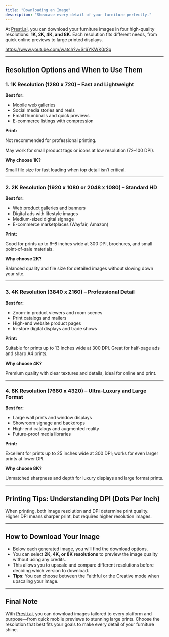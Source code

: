```yaml
---
title: "Downloading an Image"
description: "Showcase every detail of your furniture perfectly."
---
```


At [Presti.ai](http://Presti.ai), you can download your furniture images in four high-quality resolutions: **1K, 2K, 4K, and 8K**. Each resolution fits different needs, from quick online previews to large printed displays.

https://www.youtube.com/watch?v=Sr6YKWK0rSg

---

## Resolution Options and When to Use Them

### 1. 1K Resolution (1280 x 720) – Fast and Lightweight

**Best for:**

- Mobile web galleries
- Social media stories and reels
- Email thumbnails and quick previews
- E-commerce listings with compression

**Print:**

Not recommended for professional printing.

May work for small product tags or icons at low resolution (72–100 DPI).

**Why choose 1K?**

Small file size for fast loading when top detail isn’t critical.

---

### 2. 2K Resolution (1920 x 1080 or 2048 x 1080) – Standard HD

**Best for:**

- Web product galleries and banners
- Digital ads with lifestyle images
- Medium-sized digital signage
- E-commerce marketplaces (Wayfair, Amazon)

**Print:**

Good for prints up to 6–8 inches wide at 300 DPI, brochures, and small point-of-sale materials.

**Why choose 2K?**

Balanced quality and file size for detailed images without slowing down your site.

---

### 3. 4K Resolution (3840 x 2160) – Professional Detail

**Best for:**

- Zoom-in product viewers and room scenes
- Print catalogs and mailers
- High-end website product pages
- In-store digital displays and trade shows

**Print:**

Suitable for prints up to 13 inches wide at 300 DPI. Great for half-page ads and sharp A4 prints.

**Why choose 4K?**

Premium quality with clear textures and details, ideal for online and print.

---

### 4. 8K Resolution (7680 x 4320) – Ultra-Luxury and Large Format

**Best for:**

- Large wall prints and window displays
- Showroom signage and backdrops
- High-end catalogs and augmented reality
- Future-proof media libraries

**Print:**

Excellent for prints up to 25 inches wide at 300 DPI; works for even larger prints at lower DPI.

**Why choose 8K?**

Unmatched sharpness and depth for luxury displays and large format prints.

---

## Printing Tips: Understanding DPI (Dots Per Inch)

When printing, both image resolution and DPI determine print quality. Higher DPI means sharper print, but requires higher resolution images.

---

## How to Download Your Image

- Below each generated image, you will find the download options.
- You can select **2K, 4K, or 8K resolutions** to preview the image quality without using any credits.
- This allows you to upscale and compare different resolutions before deciding which version to download.
- **Tips**: You can choose between the Faithful or the Creative mode when upscaling your image.

---

## Final Note

With [Presti.ai](http://Presti.ai), you can download images tailored to every platform and purpose—from quick mobile previews to stunning large prints. Choose the resolution that best fits your goals to make every detail of your furniture shine.